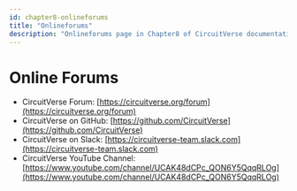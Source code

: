 ```yaml
---
id: chapter8-onlineforums
title: "Onlineforums"
description: "Onlineforums page in Chapter8 of CircuitVerse documentation."
---
```



# Online Forums

*   CircuitVerse Forum: [https://circuitverse.org/forum](https://circuitverse.org/forum)
*   CircuitVerse on GitHub: [https://github.com/CircuitVerse](https://github.com/CircuitVerse) 
*   CircuitVerse on Slack: [https://circuitverse-team.slack.com](https://circuitverse-team.slack.com) </span>
*   CircuitVerse YouTube Channel: [https://www.youtube.com/channel/UCAK48dCPc_QON6Y5QqqRLOg](https://www.youtube.com/channel/UCAK48dCPc_QON6Y5QqqRLOg)